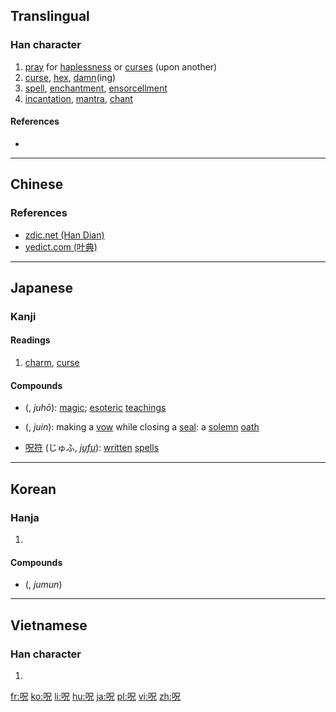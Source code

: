 {{also|咒}}

==Translingual==

===Han character===
{{Han char|rn=30|rad=口|as=05|sn=8|four=|canj=RRHU|ids=⿰口兄}}

# [[pray]] for [[haplessness]] or [[curse]]s (upon another)
# [[curse]], [[hex]], [[damn]](ing)
# [[spell]], [[enchantment]], [[ensorcell]]ment
# [[incantation]], [[mantra]], [[chant]]

====References====
* {{Han ref|kx=0182.020|dkj=03443|dj=0401.020|hdz=10601.030|uh=546A}}

----

==Chinese==
{{zh-see|咒|v}}

===References===
* [http://www.zdic.net/z/16/js/546A.htm zdic.net (Han Dian)]
* [http://yedict.com/htm/54/546A.htm yedict.com (叶典)]

----

==Japanese==

===Kanji===
{{ja-kanji|grade=7|rs=口05|style=s|kyu=咒}}

====Readings====
{{ja-readings|goon=[[しゅ]] (shu)|kanon=[[しゅう]] (shū)|kanyoon=[[じゅ]] (ju)|kun=[[かしる]] (呪る, kashiru), [[しゅす]] (呪す, shusu), [[じゅす]] (呪す, jusu), [[のろう]] (呪う, norou), [[のろい]] (呪い, noroi), [[のろわしい]] (呪わしい, norowashii), [[ほさく]] (呪く, hosaku), [[まじなう]] (呪う, majinau), [[まじない]] (呪い, majinai)}}

# [[charm]], [[curse]]

====Compounds====
* {{l|ja|呪法}} ({{l|ja|じゅほう}}, ''juhō''): [[magic]]; {{qualifier|Buddhism}} [[esoteric]] [[teaching]]s
* {{l|ja|呪印}} ({{l|ja|じゅいん}}, ''juin''): making a [[vow]] while closing a [[seal]]: a [[solemn]] [[oath]]
* [[呪符]] (じゅふ, ''[[jufu]]''): [[written]] [[spell]]s

----

==Korean==

===Hanja===
{{ko-hanja|hangeul=[[주]]|rv=ju|mr=chu|y=cwu}}

# {{rfdef|lang=ko|sort=口05}}

====Compounds====
* {{l|ko|呪文}} ({{l|ko|주문}}, ''jumun'')

----

==Vietnamese==

===Han character===
{{vi-hantu|huếnh|rs=口05}}

# {{rfdef|lang=vi}}

[[fr:呪]]
[[ko:呪]]
[[li:呪]]
[[hu:呪]]
[[ja:呪]]
[[pl:呪]]
[[vi:呪]]
[[zh:呪]]